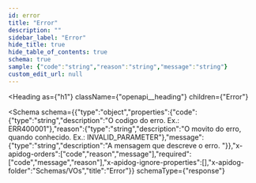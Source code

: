 ```yaml
---
id: error
title: "Error"
description: ""
sidebar_label: "Error"
hide_title: true
hide_table_of_contents: true
schema: true
sample: {"code":"string","reason":"string","message":"string"}
custom_edit_url: null
---
```



<Heading
  as={"h1"}
  className={"openapi__heading"}
  children={"Error"}
>
</Heading>





<Schema
  schema={{"type":"object","properties":{"code":{"type":"string","description":"O codigo do erro. Ex.: ERR400001"},"reason":{"type":"string","description":"O movito do erro, quando conhecido. Ex.: INVALID_PARAMETER"},"message":{"type":"string","description":"A mensagem que descreve o erro. "}},"x-apidog-orders":["code","reason","message"],"required":["code","message","reason"],"x-apidog-ignore-properties":[],"x-apidog-folder":"Schemas/VOs","title":"Error"}}
  schemaType={"response"}
>
  
</Schema>
